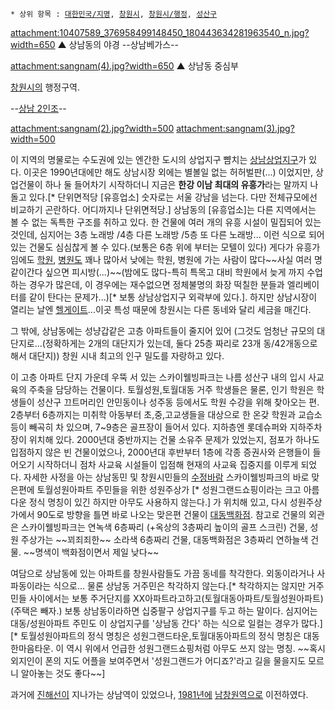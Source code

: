  * 상위 항목 : [[대한민국/지명]], [[창원시]], [[창원시/행정]], [[성산구]]

attachment:10407589_376958499148450_180443634281963540_n.jpg?width=650
▲ 상남동의 야경 --상남베가스--

attachment:sangnam(4).jpg?width=650
▲ 상남동 중심부

[[창원시]]의 행정구역.

--[[상남 2인조]]--

attachment:sangnam(2).jpg?width=500
attachment:sangnam(3).jpg?width=500

이 지역의 명물로는 수도권에 있는 엔간한 도시의 상업지구 뺨치는 [http://gall.dcinside.com/list.php?id=baseball_new&no=1899381&page=1&search_pos=-1896281&k_type=0100&keyword=.jpg&bbs= 상남상업지구]가 있다. 이곳은 1990년대에만 해도 상남시장 외에는 별볼일 없는 허허벌판(...) 이었지만, 상업건물이 하나 둘 들어차기 시작하더니 지금은 '''한강 이남 최대의 유흥가'''라는 말까지 나돌고 있다.[* 단위면적당 [유흥업소] 숫자로는 서울 강남을 넘는다. 다만 전체규모에선 비교하기 곤란하다. 어디까지나 단위면적당.] 상남동의 [유흥업소]는 다른 지역에서는 볼 수 없는 독특한 구조를 취하고 있다. 한 건물에 여러 개의 유흥 시설이 밀집되어 있는 것인데, 심지어는 3층 노래방 /4층 다른 노래방 /5층 또 다른 노래방... 이런 식으로 되어 있는 건물도 심심찮게 볼 수 있다.(보통은 6층 위에 부터는 모텔이 있다) 게다가 유흥가임에도 [[학원]], [[병원]]도 꽤나 많아서 낮에는 학원, 병원에 가는 사람이 많다~~사실 여러 명 같이간다 싶으면 피시방(...)~~(밤에도 많다-특히 특목고 대비 학원에서 늦게 까지 수업하는 경우가 많은데, 이 경우에는 재수없으면 정체불명의 화장 떡칠한 분들과 엘리베이터를 같이 탄다는 문제가...)[* 보통 상남상업지구 외곽부에 있다.]. 하지만 상남시장이 열리는 날엔 [[헬게이트]]...이곳 특성 때문에 창원시는 다른 동네와 달리 세금을 매긴다.

그 밖에, 상남동에는 성냥갑같은 고층 아파트들이 줄지어 있어 (그것도 엄청난 규모의 대단지로...(정확하게는 2개의 대단지가 있는데, 둘다 25층 짜리로 23개 동/42개동으로 해서 대단지)) 창원 시내 최고의 인구 밀도를 자랑하고 있다. 

이 고층 아파트 단지 가운데 우뚝 서 있는 스카이웰빙파크는 나름 성산구 내의 입시 사교육의 주축을 담당하는 건물이다. 토월성원,토월대동 거주 학생들은 물론, 인기 학원은 학생들이 성산구 끄트머리인 안민동이나 성주동 등에서도 학원 수강을 위해 찾아오는 편. 2층부터 6층까지는 미취학 아동부터 초,중,고교생들을 대상으로 한 온갖 학원과 교습소 등이 빼곡히 차 있으며, 7~9층은 골프장이 들어서 있다. 지하층엔 롯데슈퍼와 지하주차장이 위치해 있다. 
2000년대 중반까지는 건물 소유주 문제가 있었는지, 점포가 하나도 입점하지 않은 빈 건물이었으나, 2000년대 후반부터 1층에 각종 증권사와 은행들이 들어오기 시작하더니 점차 사교육 시설들이 입점해 현재의 사교육 집중지를 이루게 되었다.
자세한 사정을 아는 상남동민 및 창원시민들의 [[수정바람]]
스카이웰빙파크의 바로 맞은편에 토월성원아파트 주민들을 위한 성원주상가 [* 성원그랜드쇼핑이라는 크고 아름다운 정식 명칭이 있긴 하지만 아무도 사용하지 않는다.] 가 위치해 있고, 다시 성원주상가에서 90도로 방향을 틀면 바로 나오는 맞은편 건물이 [[대동백화점]]. 참고로 건물의 외관은 스카이웰빙파크는 연녹색 6층짜리 (+옥상의 3층짜리 높이의 골프 스크린) 건물, 성원 주상가는 ~~꾀죄죄한~~ 소라색 6층짜리 건물, 대동백화점은 3층짜리 연하늘색 건물. ~~명색이 백화점이면서 제일 낮다~~

여담으로 상남동에 있는 아파트를 창원사람들도 가끔 동네를 착각한다. 외동이라거나 사파동이라는 식으로... 물론 상남동 거주민은 착각하지 않는다.[* 착각하지는 않지만 거주민들 사이에서는 보통 주거단지를 XX아파트라고하고(토월대동아파트/토월성원아파트)(주택은 빼자.) 보통 상남동이라하면 십중팔구 상업지구를 두고 하는 말이다.  심지어는 대동/성원아파트 주민도 이 상업지구를 '상남동 간다' 하는 식으로 일컬는 경우가 많다.][* 토월성원아파트의 정식 명칭은 성원그랜드타운,토월대동아파트의 정식 명칭은 대동한마음타운. 이 역시 위에서 언급한 성원그랜드쇼핑처럼 아무도 쓰지 않는 명칭. ~~혹시 외지인이 폰의 지도 어플을 보여주면서 '성원그랜드가 어디죠?'라고 길을 물을지도 모르니 알아놓는 것도 좋다~~]

과거에 [[진해선]]이 지나가는 상남역이 있었으나, [[1981년]]에 [[남창원역]]으로 이전하였다.
